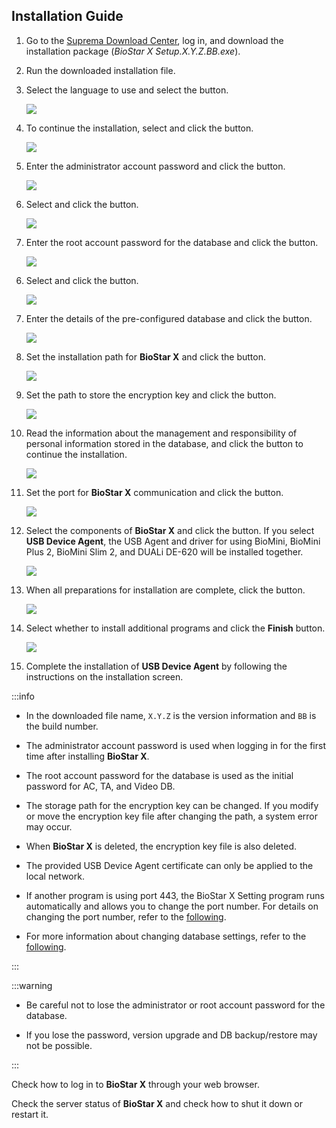 ## Installation Guide

1. Go to the [Suprema Download Center](https://download.supremainc.com/), log in, and download the installation package (*BioStar X Setup.X.Y.Z.BB.exe*).

2. Run the downloaded installation file.

3. Select the language to use and select the <Cmd code='biostar2.install.ok' className='bold'/> button.

   <Image src='/img/biostarx-install-select-language.png' />

4. To continue the installation, select <Cmd code='biostar2.install.agree' className='bold'/> and click the <Cmd code='biostar2.install.next' className='bold'/> button.

   <Image src='/img/biostarx-install-agree.png' />

5. Enter the administrator account password and click the <Cmd code='biostar2.install.next' className='bold'/> button.

   <Image src='/img/biostarx-install-input-admin-pw.png' />

<Include pages='tutorial-express-install'>

6. Select <Cmd code='biostar2.install.expressInstall' className='bold'/> and click the <Cmd code='biostar2.install.next' className='bold'/> button.

   <Image src='/img/biostarx-install-select-quick.png' />

7. Enter the root account password for the database and click the <Cmd code='biostar2.install.next' className='bold'/> button.

   <Image src='/img/biostarx-install-input-db-pw.png' />

</Include>

<Include pages='tutorial-custom-install'>

6. Select <Cmd code='biostar2.install.customInstall' className='bold'/> and click the <Cmd code='biostar2.install.next' className='bold'/> button.

   <Image src='/img/biostarx-install-select-custom.png' />

7. Enter the details of the pre-configured database and click the <Cmd code='biostar2.install.next' className='bold'/> button.

   <Image src='/img/biostarx-install-input-db-details.png' />

</Include>

8. Set the installation path for **BioStar X** and click the <Cmd code='biostar2.install.next' className='bold'/> button.

   <Image src='/img/biostarx-install-set-path.png' />

9. Set the path to store the encryption key and click the <Cmd code='biostar2.install.next' className='bold'/> button.

   <Image src='/img/biostarx-install-set-encrypt-path.png' />

10. Read the information about the management and responsibility of personal information stored in the database, and click the <Cmd code='biostar2.install.next' className='bold'/> button to continue the installation.

    <Image src='/img/biostarx-install-read-covenant.png' />

11. Set the port for **BioStar X** communication and click the <Cmd code='biostar2.install.next' className='bold'/> button.

    <Image src='/img/biostarx-install-set-port.png' />

12. Select the components of **BioStar X** and click the <Cmd code='biostar2.install.next' className='bold'/> button. If you select **USB Device Agent**, the USB Agent and driver for using BioMini, BioMini Plus 2, BioMini Slim 2, and DUALi DE-620 will be installed together.

    <Image src='/img/biostarx-install-additional.png' />

13. When all preparations for installation are complete, click the <Cmd code='biostar2.install.btnInstall' className='bold'/> button.

    <Image src='/img/biostarx-install-complete.png' />

14. Select whether to install additional programs and click the **Finish** button.

    <Image src='/img/biostarx-install-additional-fin.png' />

15. Complete the installation of **USB Device Agent** by following the instructions on the installation screen.

:::info

* In the downloaded file name, `X.Y.Z` is the version information and `BB` is the build number.

* The administrator account password is used when logging in for the first time after installing **BioStar X**.

* The root account password for the database is used as the initial password for AC, TA, and Video DB.

* The storage path for the encryption key can be changed. If you modify or move the encryption key file after changing the path, a system error may occur.

* When **BioStar X** is deleted, the encryption key file is also deleted.

* The provided USB Device Agent certificate can only be applied to the local network.

* If another program is using port 443, the BioStar X Setting program runs automatically and allows you to change the port number. For details on changing the port number, refer to the [following](change-port).

* For more information about changing database settings, refer to the [following](change-db).

:::

:::warning

* Be careful not to lose the administrator or root account password for the database.

* If you lose the password, version upgrade and DB backup/restore may not be possible.

:::

<NextStep>
<NextItem to='tutorial-login'>

Check how to log in to **BioStar X** through your web browser.

</NextItem>
<NextItem to='manage-server'>

Check the server status of **BioStar X** and check how to shut it down or restart it.

</NextItem>
</NextStep>
